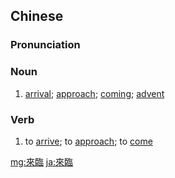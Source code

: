 {{also|来临|来臨}}
==Chinese==
{{zh-forms|s=来临}}

===Pronunciation===
{{zh-pron
|m=láilín
|c=loi4 lam4
|mn=qz,xm,zz:lâi-lîm
|cat=n,v
}}

===Noun===
{{zh-noun}}

# [[arrival]]; [[approach]]; [[coming]]; [[advent]]

===Verb===
{{zh-verb}}

# to [[arrive]]; to [[approach]]; to [[come]]

[[mg:來臨]]
[[ja:來臨]]